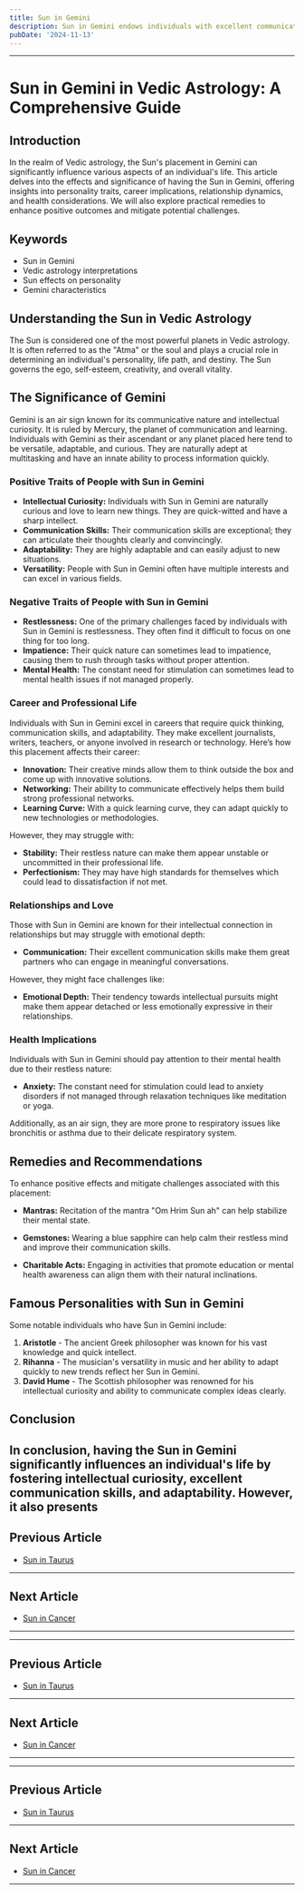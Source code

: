 ```yaml
---
title: Sun in Gemini
description: Sun in Gemini endows individuals with excellent communication skills, adaptability, and intelligence. They are curious, sociable, and enjoy intellectual pursuits and learning. in Vedic Astrology
pubDate: '2024-11-13'
---
```


---

# Sun in Gemini in Vedic Astrology: A Comprehensive Guide

## Introduction

In the realm of Vedic astrology, the Sun's placement in Gemini can significantly influence various aspects of an individual's life. This article delves into the effects and significance of having the Sun in Gemini, offering insights into personality traits, career implications, relationship dynamics, and health considerations. We will also explore practical remedies to enhance positive outcomes and mitigate potential challenges.

## Keywords

- Sun in Gemini
- Vedic astrology interpretations
- Sun effects on personality
- Gemini characteristics

## Understanding the Sun in Vedic Astrology

The Sun is considered one of the most powerful planets in Vedic astrology. It is often referred to as the "Atma" or the soul and plays a crucial role in determining an individual's personality, life path, and destiny. The Sun governs the ego, self-esteem, creativity, and overall vitality.

## The Significance of Gemini

Gemini is an air sign known for its communicative nature and intellectual curiosity. It is ruled by Mercury, the planet of communication and learning. Individuals with Gemini as their ascendant or any planet placed here tend to be versatile, adaptable, and curious. They are naturally adept at multitasking and have an innate ability to process information quickly.

### Positive Traits of People with Sun in Gemini

- **Intellectual Curiosity:** Individuals with Sun in Gemini are naturally curious and love to learn new things. They are quick-witted and have a sharp intellect.
- **Communication Skills:** Their communication skills are exceptional; they can articulate their thoughts clearly and convincingly.
- **Adaptability:** They are highly adaptable and can easily adjust to new situations.
- **Versatility:** People with Sun in Gemini often have multiple interests and can excel in various fields.

### Negative Traits of People with Sun in Gemini

- **Restlessness:** One of the primary challenges faced by individuals with Sun in Gemini is restlessness. They often find it difficult to focus on one thing for too long.
- **Impatience:** Their quick nature can sometimes lead to impatience, causing them to rush through tasks without proper attention.
- **Mental Health:** The constant need for stimulation can sometimes lead to mental health issues if not managed properly.

### Career and Professional Life

Individuals with Sun in Gemini excel in careers that require quick thinking, communication skills, and adaptability. They make excellent journalists, writers, teachers, or anyone involved in research or technology. Here’s how this placement affects their career:

- **Innovation:** Their creative minds allow them to think outside the box and come up with innovative solutions.
- **Networking:** Their ability to communicate effectively helps them build strong professional networks.
- **Learning Curve:** With a quick learning curve, they can adapt quickly to new technologies or methodologies.

However, they may struggle with:

- **Stability:** Their restless nature can make them appear unstable or uncommitted in their professional life.
- **Perfectionism:** They may have high standards for themselves which could lead to dissatisfaction if not met.

### Relationships and Love

Those with Sun in Gemini are known for their intellectual connection in relationships but may struggle with emotional depth:

- **Communication:** Their excellent communication skills make them great partners who can engage in meaningful conversations.
  
However, they might face challenges like:
  
- **Emotional Depth:** Their tendency towards intellectual pursuits might make them appear detached or less emotionally expressive in their relationships.

### Health Implications

Individuals with Sun in Gemini should pay attention to their mental health due to their restless nature:

- **Anxiety:** The constant need for stimulation could lead to anxiety disorders if not managed through relaxation techniques like meditation or yoga.
  
Additionally, as an air sign, they are more prone to respiratory issues like bronchitis or asthma due to their delicate respiratory system.

## Remedies and Recommendations

To enhance positive effects and mitigate challenges associated with this placement:

- **Mantras:** Recitation of the mantra "Om Hrim Sun ah" can help stabilize their mental state.
  
- **Gemstones:** Wearing a blue sapphire can help calm their restless mind and improve their communication skills.
  
- **Charitable Acts:** Engaging in activities that promote education or mental health awareness can align them with their natural inclinations.

## Famous Personalities with Sun in Gemini

Some notable individuals who have Sun in Gemini include:

1. **Aristotle** - The ancient Greek philosopher was known for his vast knowledge and quick intellect.
2. **Rihanna** - The musician's versatility in music and her ability to adapt quickly to new trends reflect her Sun in Gemini.
3. **David Hume** - The Scottish philosopher was renowned for his intellectual curiosity and ability to communicate complex ideas clearly.

## Conclusion

In conclusion, having the Sun in Gemini significantly influences an individual's life by fostering intellectual curiosity, excellent communication skills, and adaptability. However, it also presents
---

## Previous Article
- [Sun in Taurus](/blogs-md/0801_Sun_in_Rashi/080102_Sun_in_Taurus.mdx)

---

## Next Article
- [Sun in Cancer](/blogs-md/0801_Sun_in_Rashi/080104_Sun_in_Cancer.mdx)

---
---

## Previous Article
- [Sun in Taurus](080102_Sun_in_Taurus.mdx)

---

## Next Article
- [Sun in Cancer](080104_Sun_in_Cancer.mdx)

---
---

## Previous Article
- [Sun in Taurus](080102_Sun_in_Taurus.mdx)

---

## Next Article
- [Sun in Cancer](080104_Sun_in_Cancer.mdx)

---
